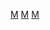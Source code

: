 {{Commons category|Ma Ying-jeou}}
{{Catmore}}
[[Category:以中華民國總統命名的分類|M]]
[[Category:以中華民國市長命名的分類|M]]
[[Category:以臺灣政治人物命名的分類|M]]